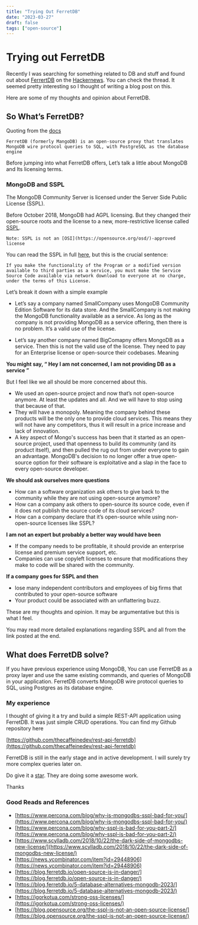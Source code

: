 ```yaml
---
title: "Trying Out FerretDB"
date: "2023-03-27"
draft: false
tags: ["open-source"]
---
```


# Trying out FerretDB

Recently I was searching for something related to DB and stuff and found out about [FerrertDB](https://www.ferretdb.io/) on the [Hackernews](https://news.ycombinator.com/item?id=29448906). You can check the thread. It seemed pretty interesting so I thought of writing a blog post on this.

Here are some of my thoughts and opinion about FerretDB.

## So What’s FerretDB?

Quoting from the [docs](https://docs.ferretdb.io/)

`FerretDB (formerly MangoDB) is an open-source proxy that translates MongoDB wire protocol queries to SQL, with PostgreSQL as the database engine`

Before jumping into what FerretDB offers, Let’s talk a little about MongoDB and Its licensing terms.

### MongoDB and SSPL

The MongoDB Community Server is licensed under the Server Side Public License (SSPL).

Before October 2018, MongoDB had AGPL licensing. But they changed their open-source roots and the license to a new, more-restrictive license called [SSPL](https://www.mongodb.com/licensing/server-side-public-license).

`Note: SSPL is not an [OSI](https://opensource.org/osd/)-approved license`

You can read the SSPL in full [here](https://www.mongodb.com/licensing/server-side-public-license), but this is the crucial sentence:

`If you make the functionality of the Program or a modified version available to third parties as a service, you must make the Service Source Code available via network download to everyone at no charge, under the terms of this License.`

Let’s break it down with a simple example

- Let’s say a company named SmallCompany uses MongoDB Community Edition Software for its data store. And the SmallCompany is not making the MongoDB functionality available as a service. As long as the company is not providing MongoDB as a service offering, then there is no problem. It’s a valid use of the license.

- Let’s say another company named BigComapny offers MongoDB as a service. Then this is not the valid use of the license. They need to pay for an Enterprise license or open-source their codebases. Meaning

**You might say, “ Hey I am not concerned, I am not providing DB as a service ”**

But I feel like we all should be more concerned about this.

- We used an open-source project and now that’s not open-source anymore. At least the updates and all. And we will have to stop using that because of that.
- They will have a monopoly. Meaning the company behind these products will be the only one to provide cloud services. This means they will not have any competitors, thus it will result in a price increase and lack of innovation.
- A key aspect of Mongo's success has been that it started as an open-source project, used that openness to build its community (and its product itself), and then pulled the rug out from under everyone to gain an advantage. MongoDB's decision to no longer offer a true open-source option for their software is exploitative and a slap in the face to every open-source developer.

**We should ask ourselves more questions**

- How can a software organization ask others to give back to the community while they are not using open-source anymore?
- How can a company ask others to open-source its source code, even if it does not publish the source code of its cloud services?
- How can a company declare that it’s open-source while using non-open-source licenses like SSPL?

**I am not an expert but probably a better way would have been**

- If the company needs to be profitable, it should provide an enterprise license and premium service support, etc.
- Companies can use copyleft licenses to ensure that modifications they make to code will be shared with the community.

**If a company goes for SSPL and then**

- lose many independent contributors and employees of big firms that contributed to your open-source software
- Your product could be associated with an unflattering buzz.

These are my thoughts and opinion. It may be argumentative but this is what I feel.

You may read more detailed explanations regarding SSPL and all from the link posted at the end.

## What does FerretDB solve?

If you have previous experience using MongoDB, You can use FerretDB as a proxy layer and use the same existing commands, and queries of MongoDB in your application. FerretDB converts MongoDB wire protocol queries to SQL, using Postgres as its database engine.

### My experience

I thought of giving it a try and build a simple REST-API application using FerretDB. It was just simple CRUD operations. You can find my Github repository here

[https://github.com/thecaffeinedev/rest-api-ferretdb](https://github.com/thecaffeinedev/rest-api-ferretdb)

FerretDB is still in the early stage and in active development. I will surely try more complex queries later on.

Do give it a [star](https://github.com/FerretDB/FerretDB). They are doing some awesome work.

Thanks

### Good Reads and References

- [https://www.percona.com/blog/why-is-mongodbs-sspl-bad-for-you/](https://www.percona.com/blog/why-is-mongodbs-sspl-bad-for-you/)
- [https://www.percona.com/blog/why-sspl-is-bad-for-you-part-2/](https://www.percona.com/blog/why-sspl-is-bad-for-you-part-2/)
- [https://www.scylladb.com/2018/10/22/the-dark-side-of-mongodbs-new-license/](https://www.scylladb.com/2018/10/22/the-dark-side-of-mongodbs-new-license/)
- [https://news.ycombinator.com/item?id=29448906](https://news.ycombinator.com/item?id=29448906)
- [https://blog.ferretdb.io/open-source-is-in-danger/](https://blog.ferretdb.io/open-source-is-in-danger/)
- [https://blog.ferretdb.io/5-database-alternatives-mongodb-2023/](https://blog.ferretdb.io/5-database-alternatives-mongodb-2023/)
- [https://igorkotua.com/strong-oss-licenses/](https://igorkotua.com/strong-oss-licenses/)
- [https://blog.opensource.org/the-sspl-is-not-an-open-source-license/](https://blog.opensource.org/the-sspl-is-not-an-open-source-license/)
